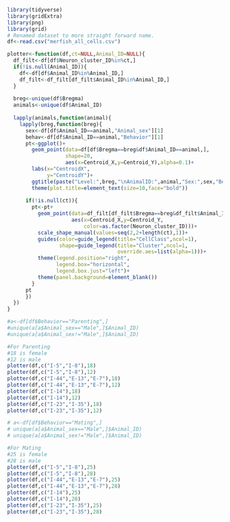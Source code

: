 ```r
library(tidyverse)
library(gridExtra)
library(png)
library(grid)
# Renamed dataset to more straight forward name. 
df<-read.csv("merfish_all_cells.csv")

plotter<-function(df,ct=NULL,Animal_ID=NULL){
  df_filt<-df[df$Neuron_cluster_ID%in%ct,]
  if(!is.null(Animal_ID)){
    df<-df[df$Animal_ID%in%Animal_ID,]
    df_filt<-df_filt[df_filt$Animal_ID%in%Animal_ID,]
  }
  
  breg<-unique(df$Bregma)
  animals<-unique(df$Animal_ID)
  
  lapply(animals,function(animal){
    lapply(breg,function(breg){
      sex<-df[df$Animal_ID==animal,"Animal_sex"][1]
      behav<-df[df$Animal_ID==animal,"Behavior"][1]
      pt<-ggplot()+
        geom_point(data=df[df$Bregma==breg&df$Animal_ID==animal,],
                   shape=20,
                   aes(x=Centroid_X,y=Centroid_Y),alpha=0.1)+
        labs(x="CentroidX",
             y="CentroidY")+
        ggtitle(paste("Level:",breg,"\nAnimalID:",animal,"Sex:",sex,"Behavior:",behav))+
        theme(plot.title=element_text(size=10,face="bold"))
      
      if(!is.null(ct)){
        pt<-pt+
          geom_point(data=df_filt[df_filt$Bregma==breg&df_filt$Animal_ID==animal,],
                     aes(x=Centroid_X,y=Centroid_Y,
                         color=as.factor(Neuron_cluster_ID)))+
          scale_shape_manual(values=seq(2,2+length(ct),1))+
          guides(color=guide_legend(title="CellClass",ncol=1),
                 shape=guide_legend(title="Cluster",ncol=1,
                                    override.aes=list(alpha=1)))+
          theme(legend.position="right",
                legend.box="horizontal",
                legend.box.just="left")+ 
          theme(panel.background=element_blank())
        }
      pt
      })
  })
}

#a<-df[df$Behavior=="Parenting",]
#unique(a[a$Animal_sex=="Male",]$Animal_ID)
#unique(a[a$Animal_sex!="Male",]$Animal_ID)

#For Parenting
#18 is female
#12 is male
plotter(df,c("I-5","I-8"),18)
plotter(df,c("I-5","I-8"),12)
plotter(df,c("I-44","E-13","E-7"),18)
plotter(df,c("I-44","E-13","E-7"),12)
plotter(df,c("I-14"),18)
plotter(df,c("I-14"),12)
plotter(df,c("I-23","I-35"),18)
plotter(df,c("I-23","I-35"),12)

# a<-df[df$Behavior=="Mating",]
# unique(a[a$Animal_sex=="Male",]$Animal_ID)
# unique(a[a$Animal_sex!="Male",]$Animal_ID)

#For Mating
#25 is female
#28 is male
plotter(df,c("I-5","I-8"),25)
plotter(df,c("I-5","I-8"),28)
plotter(df,c("I-44","E-13","E-7"),25)
plotter(df,c("I-44","E-13","E-7"),28)
plotter(df,c("I-14"),25)
plotter(df,c("I-14"),28)
plotter(df,c("I-23","I-35"),25)
plotter(df,c("I-23","I-35"),28)
```

